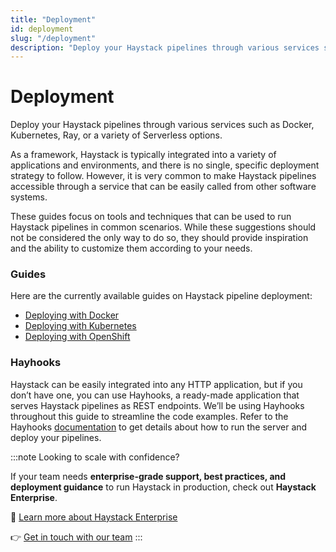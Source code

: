 ```yaml
---
title: "Deployment"
id: deployment
slug: "/deployment"
description: "Deploy your Haystack pipelines through various services such as Docker, Kubernetes, Ray, or a variety of Serverless options."
---
```


# Deployment

Deploy your Haystack pipelines through various services such as Docker, Kubernetes, Ray, or a variety of Serverless options.

As a framework, Haystack is typically integrated into a variety of applications and environments, and there is no single, specific deployment strategy to follow. However, it is very common to make Haystack pipelines accessible through a service that can be easily called from other software systems.

These guides focus on tools and techniques that can be used to run Haystack pipelines in common scenarios. While these suggestions should not be considered the only way to do so, they should provide inspiration and the ability to customize them according to your needs.

### Guides

Here are the currently available guides on Haystack pipeline deployment:

- [Deploying with Docker](deployment/docker.mdx)
- [Deploying with Kubernetes](deployment/kubernetes.mdx)
- [Deploying with OpenShift](deployment/openshift.mdx)

### Hayhooks

Haystack can be easily integrated into any HTTP application, but if you don’t have one, you can use Hayhooks, a ready-made application that serves Haystack pipelines as REST endpoints. We’ll be using Hayhooks throughout this guide to streamline the code examples. Refer to the Hayhooks [documentation](hayhooks.mdx) to get details about how to run the server and deploy your pipelines.

:::note Looking to scale with confidence?

If your team needs **enterprise-grade support, best practices, and deployment guidance** to run Haystack in production, check out **Haystack Enterprise**.

📜 [Learn more about Haystack Enterprise](https://haystack.deepset.ai/blog/announcing-haystack-enterprise)

👉 [Get in touch with our team](https://www.deepset.ai/products-and-services/haystack-enterprise)
:::
